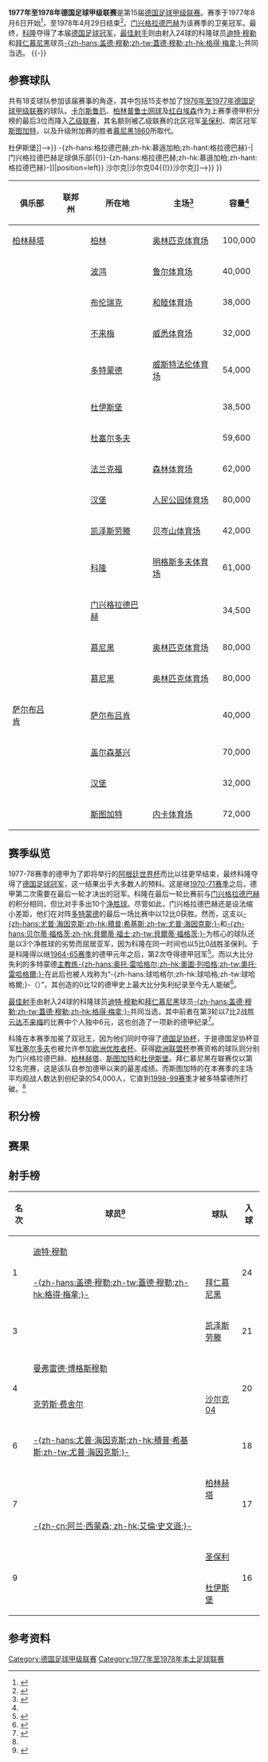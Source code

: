 {{noteTA
|G1=足球
|G2=德甲
|G3=uefa
}}
{{Infobox football league season
| competition                = [[德国足球甲级联赛|德国足球甲级联赛]]
| season                     = 1977–78
| winners                    = [[科隆足球俱乐部|科隆]]<small>（第 2 次夺冠）</small>
| relegated                  = [[慕尼黑1860|慕尼黑1860]]、[[萨尔布吕肯足球俱乐部|萨尔布吕肯]]、<br>[[圣保利足球俱乐部|圣保利]]
| continentalcup1            = [[1978–79年欧洲冠军杯|欧洲冠军杯]]
| continentalcup1 qualifiers = [[科隆足球俱乐部|科隆]]
| continentalcup2            = [[1978–79年欧洲优胜者杯|欧洲优胜者杯]]
| continentalcup2 qualifiers = [[杜塞尔多夫足球俱乐部|杜塞尔多夫]]
| continentalcup3            = [[1978–79年歐洲足協盃|欧洲联盟杯]]
| continentalcup3 qualifiers = [[门兴格拉德巴赫足球俱乐部|-{zh-hans:格拉德巴赫;zh-hk:慕遜加柏;zh-hant:格拉德巴赫}-]]、[[柏林赫塔|柏林赫塔]]、<br>[[斯图加特足球俱乐部|斯图加特]]、[[杜伊斯堡足球俱乐部|杜伊斯堡]]
| league topscorer           = [[迪特·穆勒|迪特·穆勒]]、<br>[[盖德·穆勒|-{zh-hans:盖德·穆勒;zh-tw:蓋德·穆勒;zh-hk:格得·梅拿;}-]]<small>（各24球）</small>
| biggest home win           = [[门兴格拉德巴赫足球俱乐部|-{zh-hans:格拉德巴赫;zh-hk:慕遜加柏;zh-hant:格拉德巴赫}-]] 12–0 [[多特蒙德足球俱乐部|多特蒙德]]
| biggest away win           = [[布伦瑞克足球俱乐部|布伦瑞克]] 0–6 [[门兴格拉德巴赫足球俱乐部|-{zh-hans:格拉德巴赫;zh-hk:慕遜加柏;zh-hant:格拉德巴赫}-]]
| highest scoring            = [[门兴格拉德巴赫足球俱乐部|-{zh-hans:格拉德巴赫;zh-hk:慕遜加柏;zh-hant:格拉德巴赫}-]] 12–0 [[多特蒙德足球俱乐部|多特蒙德]]
| matches                    = 306
| total goals                = 1014
| attendance                 = 8444530
| prevseason                 = [[1976年至1977年德国足球甲级联赛|1976–77]]
| nextseason                 = [[1978年至1979年德国足球甲级联赛|1978–79]]
}}
'''1977年至1978年德国足球甲级联赛'''是第15届[[德国足球甲级联赛|德国足球甲级联赛]]。赛季于1977年8月6日开始<ref>{{de}}{{cite web|url=http://www.dfb.de/index.php?id=328932|title=Schedule Round 1|publisher=DFB|deadurl=yes|archiveurl=https://web.archive.org/web/20110608082050/http://www.dfb.de/index.php?id=328932|archivedate=2011-06-08|accessdate=2014-10-14}}</ref>，至1978年4月29日结束<ref>{{de}}{{cite web|url=http://www.dfb.de/index.php?id=329294|title=Archive 1977/1978 Round 34|publisher=DFB|deadurl=yes|archiveurl=https://web.archive.org/web/20110608082123/http://www.dfb.de/index.php?id=329294|archivedate=2011-06-08|accessdate=2014-10-14}}</ref>。[[门兴格拉德巴赫足球俱乐部|门兴格拉德巴赫]]为该赛季的卫冕冠军。最终，[[科隆足球俱乐部|科隆]]夺得了本届[[德国足球冠军|德国足球冠军]]，[[德国足球甲级联赛最佳射手|最佳射手]]则由射入24球的科隆球员[[迪特·穆勒|迪特·穆勒]]和[[拜仁慕尼黑|拜仁慕尼黑]]球员[[盖德·穆勒|-{zh-hans:盖德·穆勒;zh-tw:蓋德·穆勒;zh-hk:格得·梅拿;}-]]共同当选。
{{TOC left}}
{{-}}

==参赛球队==
共有18支球队参加该届赛事的角逐，其中包括15支参加了[[1976年至1977年德国足球甲级联赛|1976年至1977年德国足球甲级联赛]]的球队。[[卡尔斯鲁厄足球俱乐部|卡尔斯鲁厄]]、[[柏林普鲁士网球|柏林普鲁士网球]]及[[红白埃森|红白埃森]]作为上赛季德甲积分榜的最后3位而降入[[德国足球乙级联赛|乙级联赛]]，其名额则被乙级联赛的北区冠军[[圣保利足球俱乐部|圣保利]]、南区冠军[[斯图加特足球俱乐部|斯图加特]]，以及升级附加赛的胜者[[慕尼黑1860|慕尼黑1860]]所取代。

{{Location map+ |FRG and West Berlin |width=375 |float=right |caption=1977-78赛季德甲联赛球队分布图 |places=
{{Location map~ |FRG and West Berlin |lat=52.511274|long=13.242632|label=[[柏林赫塔|柏林赫塔]] |position=left}}
{{Location map~ |FRG and West Berlin |lat=51.482987|long=7.211397 |label=  <small>[[波鸿足球俱乐部|波鸿]]</small> |position=bottom}}
{{Location map~ |FRG and West Berlin |lat=52.290116|long=10.521575|label=[[布伦瑞克足球俱乐部|布伦瑞克]]|position=bottom}}
{{Location map~ |FRG and West Berlin |lat=53.065337|long=8.836722 |label=[[云达不来梅|云达不来梅]] |position=left}}
{{Location map~ |FRG and West Berlin |lat=51.4925  |long=7.454444 |label=<small>[[多特蒙德足球俱乐部|多特蒙德]]</small>}}
{{Location map~ |FRG and West Berlin |lat=51.409033|long=6.778664 |label=<!--[[杜伊斯堡足球俱乐部{{!}}杜伊斯堡|杜伊斯堡足球俱乐部{{!}}杜伊斯堡]]-->}}
{{Location map~ |FRG and West Berlin |lat=51.261593|long=6.733204 |label=   <small>[[杜塞尔多夫足球俱乐部|杜塞尔多夫]]</small> |position=bottom}}
{{Location map~ |FRG and West Berlin |lat=50.069206|long=8.644234 |label=[[法兰克福足球俱乐部|法兰克福]] |position=left}}
{{Location map~ |FRG and West Berlin |lat=53.587095|long=9.898711 |label=[[汉堡足球俱乐部|汉堡]]<br>[[圣保利足球俱乐部|圣保利]]}}
{{Location map~ |FRG and West Berlin |lat=49.434705|long=7.776408 |label=[[凯泽斯劳滕足球俱乐部|凯泽斯劳滕]]}}
{{Location map~ |FRG and West Berlin |lat=50.933224|long=6.874697 |label=<small>[[科隆足球俱乐部|科隆]]</small>|position=bottom}}
{{Location map~ |FRG and West Berlin |lat=51.208908|long=6.439549 |label=<small>[[门兴格拉德巴赫足球俱乐部{{!}}-{zh-hans:格拉德巴赫;zh-hk:慕遜加柏;zh-hant:格拉德巴赫}-|门兴格拉德巴赫足球俱乐部{{!}}-{zh-hans:格拉德巴赫;zh-hk:慕遜加柏;zh-hant:格拉德巴赫}-]]</small>|position=left}}
{{Location map~ |FRG and West Berlin |lat=48.110950|long=11.574578|label=[[慕尼黑1860|慕尼黑1860]]<br>[[拜仁慕尼黑|拜仁慕尼黑]]}}
{{Location map~ |FRG and West Berlin |lat=49.2475  |long=6.984167 |label=[[萨尔布吕肯足球俱乐部|萨尔布吕肯]]|position=bottom}}
{{Location map~ |FRG and West Berlin |lat=51.529752|long=7.079809 |label=<!--[[沙尔克04{{!}}沙尔克|沙尔克04{{!}}沙尔克]]-->}}
{{Location map~ |FRG and West Berlin |lat=48.792295|long=9.232141|label=[[斯图加特足球俱乐部|斯图加特]]}}
<!--DISPLAY FIXES FOR RUHR AREA TEAMS-->
{{Location map~ |FRG and West Berlin |mark=TransparentPlaceholder.png |lat=51.32 |long=6.78 |label=<small>[[杜伊斯堡足球俱乐部|杜伊斯堡]]</small> |position=left}}
{{Location map~ |FRG and West Berlin |mark=TransparentPlaceholder.png |lat=51.61 |long=6.92 |label=<small>[[沙尔克04|沙尔克04]]</small>}}
}}
{| class="wikitable sortable"
|-
! 俱乐部
! 联邦州
! 所在地
! 主场<ref name="Vereinslexikon">{{de}}{{cite book|last=Grüne|first=Hardy|title=Enzyklopädie des deutschen Ligafußballs, Band 7: Vereinslexikon|publisher=AGON Sportverlag|location=Kassel|year=2001|isbn=3-89784-147-9}}</ref>
! 容量<ref name="Vereinslexikon" />
|-
| [[柏林赫塔|柏林赫塔]]
| {{flag|Berlin}}
| [[柏林|柏林]]
| [[柏林奥林匹克体育场|奥林匹克体育场]]
| 100,000
|-
| {{sort|Bochum|[[波鸿足球俱乐部|波鸿]]}}
| {{flag|North Rhine-Westphalia}}
| [[波鸿|波鸿]]
| [[鲁尔球场|鲁尔体育场]]
| 40,000
|-
| {{sort|Braunschweig|[[布伦瑞克足球俱乐部|布伦瑞克]]}}
| {{flag|Lower Saxony}}
| [[布伦瑞克|布伦瑞克]]
| [[和睦体育场|和睦体育场]]
| 38,000
|-
| {{sort|Bremen|[[云达不来梅|云达不来梅]]}}
| {{flag|Bremen|name=Bremen (state)}}
| [[不来梅|不来梅]]
| [[威悉体育场|威悉体育场]]
| 32,000
|-
| {{sort|Dortmund|[[多特蒙德足球俱乐部|多特蒙德]]}}
| {{flag|North Rhine-Westphalia}}
| [[多特蒙德|多特蒙德]]
| [[威斯特法伦球场|威斯特法伦体育场]]
| 54,000
|-
| {{sort|Duisburg|[[杜伊斯堡足球俱乐部|杜伊斯堡]]}}
| {{flag|North Rhine-Westphalia}}
| [[杜伊斯堡|杜伊斯堡]]
| {{link-de|维道体育场|Wedaustadion}}
| 38,500
|-
| {{sort|Düsseldorf|[[杜塞尔多夫足球俱乐部|杜塞尔多夫]]}}
| {{flag|North Rhine-Westphalia}}
| [[杜塞尔多夫|杜塞尔多夫]]
| {{link-de|莱茵体育场|Rheinstadion}}
| 59,600
|-
| {{sort|Frankfurt|[[法兰克福足球俱乐部|法兰克福]]}}
| {{flag|Hesse}}
| [[法兰克福|法兰克福]]
| [[商业银行竞技场|森林体育场]]
| 62,000
|-
| {{sort|Hamburg|[[汉堡足球俱乐部|汉堡]]}}
| {{flag|Hamburg}}
| [[汉堡|汉堡]]
| [[人民公园体育场|人民公园体育场]]
| 80,000
|-
| {{sort|Kaiserslautern|[[凯泽斯劳滕足球俱乐部|凯泽斯劳滕]]}}
| {{flag|Rhineland-Palatinate}}
| [[凯泽斯劳滕|凯泽斯劳滕]]
| [[弗里茨·瓦尔特体育场|贝岑山体育场]]
| 42,000
|-
| {{sort|Köln|[[科隆足球俱乐部|科隆]]}}
| {{flag|North Rhine-Westphalia}}
| [[科隆|科隆]]
| [[莱茵能源球场|明格斯多夫体育场]]
| 61,000
|-
| {{sort|Mönchengladbach|[[门兴格拉德巴赫足球俱乐部|门兴格拉德巴赫]]}}
| {{flag|North Rhine-Westphalia}}
| [[门兴格拉德巴赫|门兴格拉德巴赫]]
| {{link-de|博克尔山体育场|Bökelbergstadion}}
| 34,500
|-
| {{sort|München 1860|[[慕尼黑1860|慕尼黑1860]]}}
| {{flag|Bavaria}}
| [[慕尼黑|慕尼黑]]
| [[慕尼黑奥林匹克体育场|奥林匹克体育场]]
| 80,000
|-
| {{sort|München Bayern|[[拜仁慕尼黑|拜仁慕尼黑]]}}
| {{flag|Bavaria}}
| [[慕尼黑|慕尼黑]]
| [[慕尼黑奥林匹克体育场|奥林匹克体育场]]
| 80,000
|-
| [[萨尔布吕肯足球俱乐部|萨尔布吕肯]]
| {{flag|Saarland}}
| [[萨尔布吕肯|萨尔布吕肯]]
| {{link-de|路德维希公园体育场|Ludwigsparkstadion}}
| 40,000
|-
| {{sort|Schalke|[[沙尔克04|沙尔克04]]}}
| {{flag|North Rhine-Westphalia}}
| [[盖尔森基兴|盖尔森基兴]]
| {{link-de|公园体育场|Parkstadion}}
| 70,000
|-
| {{sort|St. Pauli|[[圣保利足球俱乐部|圣保利]]}}
| {{flag|Hamburg}}
| [[汉堡|汉堡]]
| {{link-de|米勒恩门体育场|Millerntor-Stadion|威廉·科赫体育场}}
| 32,000
|-
| {{sort|Stuttgart|[[斯图加特足球俱乐部|斯图加特]]}}
|{{flag|Baden-Württemberg}}
| [[斯图加特|斯图加特]]
| [[内卡体育场|内卡体育场]]
| 72,000
|}

==赛季纵览==
1977-78赛季的德甲为了即将举行的[[1978年世界盃足球賽|阿根廷世界杯]]而比以往更早结束，最终科隆夺得了[[德国足球冠军|德国足球冠军]]，这一结果出乎大多数人的预料。这是继[[1970年至1971年德国足球甲级联赛|1970-71赛季]]之后，德甲第二次需要在最后一轮才决出的冠军。科隆在最后一轮比赛前与[[门兴格拉德巴赫足球俱乐部|门兴格拉德巴赫]]的积分相同，但比对手多出10个[[净胜球|净胜球]]。尽管如此，门兴格拉德巴赫还是设法缩小差距，他们在对阵[[多特蒙德足球俱乐部|多特蒙德]]的最后一场比赛中以12比0获胜。然而，这支以[[積普·希基斯|-{zh-hans:尤普·海因克斯;zh-hk:積普·希基斯;zh-tw:尤普·海因克斯;}-]]和[[贝尔蒂·福格茨|-{zh-hans:贝尔蒂·福格茨;zh-hk:貝爾蒂·福士;zh-tw:貝爾蒂·福格茨;}-]]为核心的球队还是以3个净胜球的劣势而屈居亚军，因为科隆在同一时间也以5比0战胜圣保利。于是科隆得以继[[1964年至1965年德国足球甲级联赛|1964-65赛季]]的德甲元年之后，第2次夺得德甲冠军<ref name="kicker">{{de}}{{cite web|url=http://www.kicker.de/news/fussball/bundesliga/bl50/573047/artikel_koeln-glaenzt-ohne-overath-otto-torhagel-muss-gehen.html|title=Köln glänzt ohne Overath, Otto "Torhagel" muss gehen|publisher=Kicker Online|date=2012-08-03|accessdate=2014-10-13|archive-date=2013-09-09|archive-url=https://web.archive.org/web/20130909164927/http://www.kicker.de/news/fussball/bundesliga/bl50/573047/artikel_koeln-glaenzt-ohne-overath-otto-torhagel-muss-gehen.html|dead-url=no}}</ref>。而以大比分失利的多特蒙德[[主教练|主教练]][[奧托·雷哈格爾|-{zh-hans:奥托·雷哈格尔;zh-hk:奧圖·列哈格;zh-tw:奧托·雷哈格爾;}-]]在此后也被人戏称为“-{zh-hans:球哈格尔;zh-hk:球哈格;zh-tw:球哈格爾;}-（{{lang|de|Torhagel}}）”，其创造的0比12的德甲史上最大比分失利纪录至今无人能破<ref>{{zh}}{{cite web|url=http://sports.163.com/13/0331/15/8RA9FAU800051C97.html#p=8R9EA39P00BU0005|title=拜仁9-2创德甲史上第7大分差 球队29年最大比分|publisher=网易|date=2013-03-31|accessdate=2014-10-14|archive-date=2017-03-28|archive-url=https://web.archive.org/web/20170328203850/http://sports.163.com/13/0331/15/8RA9FAU800051C97.html#p=8R9EA39P00BU0005|dead-url=no}}</ref>。

[[德国足球甲级联赛最佳射手|最佳射手]]由射入24球的科隆球员[[迪特·穆勒|迪特·穆勒]]和[[拜仁慕尼黑|拜仁慕尼黑]]球员[[盖德·穆勒|-{zh-hans:盖德·穆勒;zh-tw:蓋德·穆勒;zh-hk:格得·梅拿;}-]]共同当选，其中前者在第3轮以7比2战胜[[云达不来梅|云达不来梅]]的比赛中个人独中6元，这也创造了一项新的德甲纪录<ref>{{zh}}{{cite web|url=http://sports.sohu.com/20120309/n337214935.shtml|title=梅西五球撼寰宇 进球狂人贝利巴西联赛独中8元|publisher=搜狐|date=2012-03-09|accessdate=2014-10-14|archive-date=2019-06-02|archive-url=https://web.archive.org/web/20190602053637/http://sports.sohu.com/20120309/n337214935.shtml|dead-url=no}}</ref>。

科隆在本赛季加冕了双冠王，因为他们同时夺得了[[德国足协杯|德国足协杯]]，于是德国足协杯亚军[[杜塞尔多夫足球俱乐部|杜塞尔多夫]]也被允许参加[[欧洲优胜者杯|欧洲优胜者杯]]。获得[[欧洲联盟杯|欧洲联盟杯]]参赛资格的球队则分别为门兴格拉德巴赫、[[柏林赫塔|柏林赫塔]]、[[斯图加特足球俱乐部|斯图加特]]和[[杜伊斯堡足球俱乐部|杜伊斯堡]]。拜仁慕尼黑在联赛仅以第12名完赛，这是该队自参加德甲以来的最差成绩。而斯图加特的在本赛季的主场平均观战人数达到创纪录的54,000人，它直到[[1998年至1999年德国足球甲级联赛|1998-99赛季]]才被多特蒙德所打破。<ref name="kicker"/>

==积分榜==
{{Fb cl header}}
{{Fb cl2 team 2pts |p=1 |t=[[科隆足球俱乐部|科隆]] |w=22|d=4 |l=8 |gf=86|ga=41|bc=#ACE1AF|champion=y}}
{{Fb cl3 qr |rows=1 |competition=[[1978–79年欧洲冠军杯#第一圈|1978–79年欧洲冠军杯第一圈]]}}
{{Fb cl2 team 2pts |p=2 |t=[[门兴格拉德巴赫足球俱乐部|门兴格拉德巴赫]] |w=20|d=8 |l=6 |gf=86|ga=44|bc=#97DEFF}}
{{Fb cl3 qr |rows=3 |competition=[[1978–79年歐洲足協盃#第一圈|1978–79年欧洲联盟杯第一圈]]}}
{{Fb cl2 team 2pts |p=3 |t=[[柏林赫塔|柏林赫塔]] |w=15|d=10|l=9 |gf=59|ga=48|bc=#97DEFF}}
{{Fb cl2 team 2pts |p=4 |t=[[斯图加特足球俱乐部|斯图加特]] |w=17|d=5 |l=12|gf=58|ga=40|bc=#97DEFF}}
{{Fb cl2 team 2pts |p=5 |t=[[杜塞尔多夫足球俱乐部|杜塞尔多夫]] |w=15|d=9 |l=10|gf=49|ga=36|bc=#FFFF75}}
{{Fb cl3 qr |rows=1 |competition=[[1978–79年欧洲优胜者杯|1978–79年欧洲优胜者杯第一圈]]|nt=1}}
{{Fb cl2 team 2pts |p=6 |t=[[杜伊斯堡足球俱乐部|杜伊斯堡]] |w=15|d=7 |l=12|gf=62|ga=59|bc=#97DEFF}}
{{Fb cl3 qr |rows=1 |competition=[[1978–79年歐洲足協盃#第一圈|1978–79年欧洲联盟杯第一圈]]|nt=1}}
{{Fb cl2 team 2pts |p=7 |t=[[法兰克福足球俱乐部|法兰克福]] |w=16|d=4 |l=14|gf=59|ga=52}}
{{Fb cl2 team 2pts |p=8 |t=[[凯泽斯劳滕足球俱乐部|凯泽斯劳滕]] |w=16|d=4 |l=14|gf=64|ga=63}}
{{Fb cl2 team 2pts |p=9 |t=[[沙尔克04|沙尔克04]] |w=14|d=6 |l=14|gf=47|ga=52}}
{{Fb cl2 team 2pts |p=10|t=[[汉堡足球俱乐部|汉堡]] |w=14|d=6 |l=14|gf=61|ga=67}}
{{Fb cl2 team 2pts |p=11|t=[[多特蒙德足球俱乐部|多特蒙德]] |w=14|d=5 |l=15|gf=57|ga=71}}
{{Fb cl2 team 2pts |p=12|t=[[拜仁慕尼黑|拜仁慕尼黑]] |w=11|d=10|l=13|gf=62|ga=64}}
{{Fb cl2 team 2pts |p=13|t=[[布伦瑞克足球俱乐部|布伦瑞克]] |w=14|d=4 |l=16|gf=43|ga=53}}
{{Fb cl2 team 2pts |p=14|t=[[波鸿足球俱乐部|波鸿]] |w=11|d=9 |l=14|gf=49|ga=51}}
{{Fb cl2 team 2pts |p=15|t=[[云达不来梅|云达不来梅]] |w=13|d=5 |l=16|gf=48|ga=57}}
{{Fb cl2 team 2pts |p=16|t=[[慕尼黑1860|慕尼黑1860]] |w=7 |d=8 |l=19|gf=41|ga=60|bc=#FF8888|relegated=y}}
{{Fb cl3 qr |relegation=yes |rows=3 |competition={{link-de|1978年至1979年德国足球乙级联赛|2. Bundesliga 1978/79|1978–79年乙级联赛}}}}
{{Fb cl2 team 2pts |p=17|t=[[萨尔布吕肯足球俱乐部|萨尔布吕肯]] |w=6 |d=10|l=18|gf=39|ga=70|bc=#FF8888|relegated=y}}
{{Fb cl2 team 2pts |p=18|t=[[圣保利足球俱乐部|圣保利]] |w=6 |d=6 |l=22|gf=44|ga=86|bc=#FF8888|relegated=y}}
{{Fb cl footer |s=[https://web.archive.org/web/20131228031451/http://www.dfb.de/index.php?id=329295 www.dfb.de] |nt=<sup>1</sup>因[[科隆足球俱乐部|科隆]]同时赢得了{{link-en|1977年至1978年德国足协杯|1977–78 DFB-Pokal|德国足协杯}}，则[[1978–79年欧洲优胜者杯|欧洲优胜者杯]]的参赛席位授予了[[杜塞尔多夫足球俱乐部|杜塞尔多夫]]，而后者原本拥有的[[1978–79年歐洲足協盃|欧洲联盟杯]]席位则后移至排名联赛第6的[[杜伊斯堡足球俱乐部|杜伊斯堡]]。|u=2012-05}}

==赛果==
{{Fb r header |nt=18 | Hertha BSC | Bochum | Braunschweig | Werder Bremen | Dortmund | Duisburg | Düsseldorf | Frankfurt | Hamburg | Kaiserslautern | Köln | Mönchengladbach | 1860 Munich | Bayern Munich | Saarbrücken | Schalke 04 | St. Pauli | Stuttgart}}

{{Fb r team |t=Hertha BSC |bg=y}}
<!--     Hertha BSC --> {{Fb r|r=null }}
<!--         Bochum --> {{Fb r|gf=4 |ga=3 }}
<!--   Braunschweig --> {{Fb r|gf=1 |ga=0 }}
<!--         Bremen --> {{Fb r|gf=2 |ga=0 }}
<!--       Dortmund --> {{Fb r|gf=3 |ga=1 }}
<!--       Duisburg --> {{Fb r|gf=2 |ga=2 }}
<!--     Düsseldorf --> {{Fb r|gf=0 |ga=0 }}
<!--      Frankfurt --> {{Fb r|gf=2 |ga=0 }}
<!--        Hamburg --> {{Fb r|gf=3 |ga=2 }}
<!-- Kaiserslautern --> {{Fb r|gf=2 |ga=1 }}
<!--           Köln --> {{Fb r|gf=1 |ga=1 }}
<!--     M'gladbach --> {{Fb r|gf=2 |ga=1 }}
<!--    1860 Munich --> {{Fb r|gf=4 |ga=1 }}
<!--  Bayern Munich --> {{Fb r|gf=3 |ga=1 }}
<!--    Saarbrücken --> {{Fb r|gf=1 |ga=1 }}
<!--      St. Pauli --> {{Fb r|gf=5 |ga=0 }}
<!--        Schalke --> {{Fb r|gf=2 |ga=1 }}
<!--      Stuttgart --> {{Fb r|gf=1 |ga=1 }}

{{Fb r team |t=Bochum |bg=y}}
<!--     Hertha BSC --> {{Fb r|gf=5 |ga=0 }}
<!--         Bochum --> {{Fb r|r=null }}
<!--   Braunschweig --> {{Fb r|gf=1 |ga=1 }}
<!--         Bremen --> {{Fb r|gf=2 |ga=0 }}
<!--       Dortmund --> {{Fb r|gf=1 |ga=0 }}
<!--       Duisburg --> {{Fb r|gf=1 |ga=2 }}
<!--     Düsseldorf --> {{Fb r|gf=2 |ga=1 }}
<!--      Frankfurt --> {{Fb r|gf=0 |ga=1 }}
<!--        Hamburg --> {{Fb r|gf=2 |ga=1 }}
<!-- Kaiserslautern --> {{Fb r|gf=0 |ga=1 }}
<!--           Köln --> {{Fb r|gf=0 |ga=0 }}
<!--     M'gladbach --> {{Fb r|gf=0 |ga=0 }}
<!--    1860 Munich --> {{Fb r|gf=2 |ga=0 }}
<!--  Bayern Munich --> {{Fb r|gf=2 |ga=1 }}
<!--    Saarbrücken --> {{Fb r|gf=4 |ga=2 }}
<!--      St. Pauli --> {{Fb r|gf=4 |ga=0 }}
<!--        Schalke --> {{Fb r|gf=1 |ga=1 }}
<!--      Stuttgart --> {{Fb r|gf=1 |ga=0 }}

{{Fb r team |t=Braunschweig |bg=y}}
<!--     Hertha BSC --> {{Fb r|gf=1 |ga=1 }}
<!--         Bochum --> {{Fb r|gf=3 |ga=1 }}
<!--   Braunschweig --> {{Fb r|r=null }}
<!--         Bremen --> {{Fb r|gf=2 |ga=0 }}
<!--       Dortmund --> {{Fb r|gf=0 |ga=1 }}
<!--       Duisburg --> {{Fb r|gf=1 |ga=0 }}
<!--     Düsseldorf --> {{Fb r|gf=2 |ga=0 }}
<!--      Frankfurt --> {{Fb r|gf=1 |ga=1 }}
<!--        Hamburg --> {{Fb r|gf=4 |ga=0 }}
<!-- Kaiserslautern --> {{Fb r|gf=3 |ga=1 }}
<!--           Köln --> {{Fb r|gf=1 |ga=0 }}
<!--     M'gladbach --> {{Fb r|gf=0 |ga=6 }}
<!--    1860 Munich --> {{Fb r|gf=2 |ga=1 }}
<!--  Bayern Munich --> {{Fb r|gf=1 |ga=1 }}
<!--    Saarbrücken --> {{Fb r|gf=3 |ga=0 }}
<!--      St. Pauli --> {{Fb r|gf=2 |ga=0 }}
<!--        Schalke --> {{Fb r|gf=3 |ga=1 }}
<!--      Stuttgart --> {{Fb r|gf=3 |ga=1 }}

{{Fb r team |t=Werder Bremen |bg=y}}
<!--     Hertha BSC --> {{Fb r|gf=4 |ga=2 }}
<!--         Bochum --> {{Fb r|gf=1 |ga=0 }}
<!--   Braunschweig --> {{Fb r|gf=2 |ga=1 }}
<!--         Bremen --> {{Fb r|r=null }}
<!--       Dortmund --> {{Fb r|gf=3 |ga=1 }}
<!--       Duisburg --> {{Fb r|gf=4 |ga=2 }}
<!--     Düsseldorf --> {{Fb r|gf=2 |ga=1 }}
<!--      Frankfurt --> {{Fb r|gf=3 |ga=0 }}
<!--        Hamburg --> {{Fb r|gf=1 |ga=2 }}
<!-- Kaiserslautern --> {{Fb r|gf=5 |ga=3 }}
<!--           Köln --> {{Fb r|gf=0 |ga=2 }}
<!--     M'gladbach --> {{Fb r|gf=3 |ga=2 }}
<!--    1860 Munich --> {{Fb r|gf=2 |ga=0 }}
<!--  Bayern Munich --> {{Fb r|gf=1 |ga=1 }}
<!--    Saarbrücken --> {{Fb r|gf=1 |ga=1 }}
<!--      St. Pauli --> {{Fb r|gf=4 |ga=0 }}
<!--        Schalke --> {{Fb r|gf=2 |ga=0 }}
<!--      Stuttgart --> {{Fb r|gf=0 |ga=1 }}

{{Fb r team |t=Dortmund |bg=y}}
<!--     Hertha BSC --> {{Fb r|gf=1 |ga=1 }}
<!--         Bochum --> {{Fb r|gf=5 |ga=3 }}
<!--   Braunschweig --> {{Fb r|gf=2 |ga=0 }}
<!--         Bremen --> {{Fb r|gf=4 |ga=1 }}
<!--       Dortmund --> {{Fb r|r=null }}
<!--       Duisburg --> {{Fb r|gf=2 |ga=1 }}
<!--     Düsseldorf --> {{Fb r|gf=1 |ga=2 }}
<!--      Frankfurt --> {{Fb r|gf=0 |ga=2 }}
<!--        Hamburg --> {{Fb r|gf=2 |ga=1 }}
<!-- Kaiserslautern --> {{Fb r|gf=4 |ga=0 }}
<!--           Köln --> {{Fb r|gf=1 |ga=2 }}
<!--     M'gladbach --> {{Fb r|gf=3 |ga=3 }}
<!--    1860 Munich --> {{Fb r|gf=1 |ga=3 }}
<!--  Bayern Munich --> {{Fb r|gf=1 |ga=1 }}
<!--    Saarbrücken --> {{Fb r|gf=2 |ga=1 }}
<!--      St. Pauli --> {{Fb r|gf=1 |ga=1 }}
<!--        Schalke --> {{Fb r|gf=2 |ga=1 }}
<!--      Stuttgart --> {{Fb r|gf=4 |ga=1 }}

{{Fb r team |t=Duisburg |bg=y}}
<!--     Hertha BSC --> {{Fb r|gf=2 |ga=1 }}
<!--         Bochum --> {{Fb r|gf=0 |ga=0 }}
<!--   Braunschweig --> {{Fb r|gf=3 |ga=1 }}
<!--         Bremen --> {{Fb r|gf=2 |ga=0 }}
<!--       Dortmund --> {{Fb r|gf=1 |ga=2 }}
<!--       Duisburg --> {{Fb r|r=null }}
<!--     Düsseldorf --> {{Fb r|gf=0 |ga=0 }}
<!--      Frankfurt --> {{Fb r|gf=3 |ga=0 }}
<!--        Hamburg --> {{Fb r|gf=5 |ga=2 }}
<!-- Kaiserslautern --> {{Fb r|gf=3 |ga=2 }}
<!--           Köln --> {{Fb r|gf=1 |ga=2 }}
<!--     M'gladbach --> {{Fb r|gf=1 |ga=1 }}
<!--    1860 Munich --> {{Fb r|gf=1 |ga=1 }}
<!--  Bayern Munich --> {{Fb r|gf=6 |ga=3 }}
<!--    Saarbrücken --> {{Fb r|gf=5 |ga=0 }}
<!--      St. Pauli --> {{Fb r|gf=4 |ga=3 }}
<!--        Schalke --> {{Fb r|gf=1 |ga=0 }}
<!--      Stuttgart --> {{Fb r|gf=2 |ga=1 }}

{{Fb r team |t=Düsseldorf |bg=y}}
<!--     Hertha BSC --> {{Fb r|gf=0 |ga=0 }}
<!--         Bochum --> {{Fb r|gf=1 |ga=1 }}
<!--   Braunschweig --> {{Fb r|gf=2 |ga=0 }}
<!--         Bremen --> {{Fb r|gf=2 |ga=0 }}
<!--       Dortmund --> {{Fb r|gf=1 |ga=0 }}
<!--       Duisburg --> {{Fb r|gf=0 |ga=0 }}
<!--     Düsseldorf --> {{Fb r|r=null }}
<!--      Frankfurt --> {{Fb r|gf=2 |ga=1 }}
<!--        Hamburg --> {{Fb r|gf=3 |ga=1 }}
<!-- Kaiserslautern --> {{Fb r|gf=4 |ga=1 }}
<!--           Köln --> {{Fb r|gf=5 |ga=1 }}
<!--     M'gladbach --> {{Fb r|gf=1 |ga=3 }}
<!--    1860 Munich --> {{Fb r|gf=2 |ga=0 }}
<!--  Bayern Munich --> {{Fb r|gf=4 |ga=2 }}
<!--    Saarbrücken --> {{Fb r|gf=2 |ga=1 }}
<!--      St. Pauli --> {{Fb r|gf=3 |ga=1 }}
<!--        Schalke --> {{Fb r|gf=1 |ga=1 }}
<!--      Stuttgart --> {{Fb r|gf=1 |ga=0 }}

{{Fb r team |t=Frankfurt |bg=y}}
<!--     Hertha BSC --> {{Fb r|gf=0 |ga=5 }}
<!--         Bochum --> {{Fb r|gf=5 |ga=3 }}
<!--   Braunschweig --> {{Fb r|gf=2 |ga=0 }}
<!--         Bremen --> {{Fb r|gf=0 |ga=2 }}
<!--       Dortmund --> {{Fb r|gf=2 |ga=1 }}
<!--       Duisburg --> {{Fb r|gf=3 |ga=1 }}
<!--     Düsseldorf --> {{Fb r|gf=4 |ga=0 }}
<!--      Frankfurt --> {{Fb r|r=null }}
<!--        Hamburg --> {{Fb r|gf=0 |ga=2 }}
<!-- Kaiserslautern --> {{Fb r|gf=1 |ga=3 }}
<!--           Köln --> {{Fb r|gf=2 |ga=2 }}
<!--     M'gladbach --> {{Fb r|gf=4 |ga=2 }}
<!--    1860 Munich --> {{Fb r|gf=1 |ga=0 }}
<!--  Bayern Munich --> {{Fb r|gf=4 |ga=0 }}
<!--    Saarbrücken --> {{Fb r|gf=4 |ga=0 }}
<!--      St. Pauli --> {{Fb r|gf=5 |ga=2 }}
<!--        Schalke --> {{Fb r|gf=3 |ga=0 }}
<!--      Stuttgart --> {{Fb r|gf=2 |ga=0 }}

{{Fb r team |t=Hamburg |bg=y}}
<!--     Hertha BSC --> {{Fb r|gf=2 |ga=2 }}
<!--         Bochum --> {{Fb r|gf=3 |ga=1 }}
<!--   Braunschweig --> {{Fb r|gf=4 |ga=2 }}
<!--         Bremen --> {{Fb r|gf=1 |ga=1 }}
<!--       Dortmund --> {{Fb r|gf=4 |ga=1 }}
<!--       Duisburg --> {{Fb r|gf=4 |ga=1 }}
<!--     Düsseldorf --> {{Fb r|gf=0 |ga=3 }}
<!--      Frankfurt --> {{Fb r|gf=0 |ga=0 }}
<!--        Hamburg --> {{Fb r|r=null }}
<!-- Kaiserslautern --> {{Fb r|gf=3 |ga=1 }}
<!--           Köln --> {{Fb r|gf=1 |ga=0 }}
<!--     M'gladbach --> {{Fb r|gf=2 |ga=6 }}
<!--    1860 Munich --> {{Fb r|gf=3 |ga=0 }}
<!--  Bayern Munich --> {{Fb r|gf=2 |ga=2 }}
<!--    Saarbrücken --> {{Fb r|gf=1 |ga=2 }}
<!--      St. Pauli --> {{Fb r|gf=0 |ga=2 }}
<!--        Schalke --> {{Fb r|gf=2 |ga=0 }}
<!--      Stuttgart --> {{Fb r|gf=2 |ga=0 }}

{{Fb r team |t=Kaiserslautern |bg=y}}
<!--     Hertha BSC --> {{Fb r|gf=2 |ga=0 }}
<!--         Bochum --> {{Fb r|gf=4 |ga=1 }}
<!--   Braunschweig --> {{Fb r|gf=2 |ga=1 }}
<!--         Bremen --> {{Fb r|gf=2 |ga=1 }}
<!--       Dortmund --> {{Fb r|gf=4 |ga=0 }}
<!--       Duisburg --> {{Fb r|gf=6 |ga=1 }}
<!--     Düsseldorf --> {{Fb r|gf=3 |ga=2 }}
<!--      Frankfurt --> {{Fb r|gf=2 |ga=0 }}
<!--        Hamburg --> {{Fb r|gf=3 |ga=0 }}
<!-- Kaiserslautern --> {{Fb r|r=null }}
<!--           Köln --> {{Fb r|gf=0 |ga=2 }}
<!--     M'gladbach --> {{Fb r|gf=0 |ga=3 }}
<!--    1860 Munich --> {{Fb r|gf=1 |ga=0 }}
<!--  Bayern Munich --> {{Fb r|gf=5 |ga=0 }}
<!--    Saarbrücken --> {{Fb r|gf=2 |ga=1 }}
<!--      St. Pauli --> {{Fb r|gf=2 |ga=1 }}
<!--        Schalke --> {{Fb r|gf=0 |ga=0 }}
<!--      Stuttgart --> {{Fb r|gf=0 |ga=4 }}

{{Fb r team |t=Köln |bg=y}}
<!--     Hertha BSC --> {{Fb r|gf=3 |ga=1 }}
<!--         Bochum --> {{Fb r|gf=2 |ga=1 }}
<!--   Braunschweig --> {{Fb r|gf=6 |ga=0 }}
<!--         Bremen --> {{Fb r|gf=7 |ga=2 }}
<!--       Dortmund --> {{Fb r|gf=4 |ga=1 }}
<!--       Duisburg --> {{Fb r|gf=5 |ga=2 }}
<!--     Düsseldorf --> {{Fb r|gf=1 |ga=0 }}
<!--      Frankfurt --> {{Fb r|gf=0 |ga=1 }}
<!--        Hamburg --> {{Fb r|gf=6 |ga=1 }}
<!-- Kaiserslautern --> {{Fb r|gf=4 |ga=1 }}
<!--           Köln --> {{Fb r|r=null }}
<!--     M'gladbach --> {{Fb r|gf=1 |ga=1 }}
<!--    1860 Munich --> {{Fb r|gf=6 |ga=2 }}
<!--  Bayern Munich --> {{Fb r|gf=2 |ga=0 }}
<!--    Saarbrücken --> {{Fb r|gf=3 |ga=1 }}
<!--      St. Pauli --> {{Fb r|gf=4 |ga=1 }}
<!--        Schalke --> {{Fb r|gf=2 |ga=4 }}
<!--      Stuttgart --> {{Fb r|gf=2 |ga=1 }}

{{Fb r team |t=Mönchengladbach |bg=y}}
<!--     Hertha BSC --> {{Fb r|gf=2 |ga=1 }}
<!--         Bochum --> {{Fb r|gf=2 |ga=2 }}
<!--   Braunschweig --> {{Fb r|gf=3 |ga=1 }}
<!--         Bremen --> {{Fb r|gf=4 |ga=0 }}
<!--       Dortmund --> {{Fb r|gf=12 |ga=0 |ma=Borussia Mönchengladbach 12–0 Borussia Dortmund }}
<!--       Duisburg --> {{Fb r|gf=1 |ga=3 }}
<!--     Düsseldorf --> {{Fb r|gf=3 |ga=2 }}
<!--      Frankfurt --> {{Fb r|gf=2 |ga=0 }}
<!--        Hamburg --> {{Fb r|gf=2 |ga=1 }}
<!-- Kaiserslautern --> {{Fb r|gf=2 |ga=2 }}
<!--           Köln --> {{Fb r|gf=2 |ga=5 }}
<!--     M'gladbach --> {{Fb r|r=null }}
<!--    1860 Munich --> {{Fb r|gf=2 |ga=1 }}
<!--  Bayern Munich --> {{Fb r|gf=2 |ga=0 }}
<!--    Saarbrücken --> {{Fb r|gf=6 |ga=1 }}
<!--      St. Pauli --> {{Fb r|gf=2 |ga=1 }}
<!--        Schalke --> {{Fb r|gf=2 |ga=1 }}
<!--      Stuttgart --> {{Fb r|gf=3 |ga=1 }}

{{Fb r team |t=1860 Munich |bg=y}}
<!--     Hertha BSC --> {{Fb r|gf=2 |ga=3 }}
<!--         Bochum --> {{Fb r|gf=2 |ga=0 }}
<!--   Braunschweig --> {{Fb r|gf=1 |ga=0 }}
<!--         Bremen --> {{Fb r|gf=0 |ga=0 }}
<!--       Dortmund --> {{Fb r|gf=0 |ga=2 }}
<!--       Duisburg --> {{Fb r|gf=4 |ga=0 }}
<!--     Düsseldorf --> {{Fb r|gf=0 |ga=1 }}
<!--      Frankfurt --> {{Fb r|gf=2 |ga=4 }}
<!--        Hamburg --> {{Fb r|gf=2 |ga=2 }}
<!-- Kaiserslautern --> {{Fb r|gf=2 |ga=2 }}
<!--           Köln --> {{Fb r|gf=1 |ga=3 }}
<!--     M'gladbach --> {{Fb r|gf=1 |ga=1 }}
<!--    1860 Munich --> {{Fb r|r=null }}
<!--  Bayern Munich --> {{Fb r|gf=1 |ga=1 }}
<!--    Saarbrücken --> {{Fb r|gf=2 |ga=0 }}
<!--      St. Pauli --> {{Fb r|gf=4 |ga=1 }}
<!--        Schalke --> {{Fb r|gf=0 |ga=0 }}
<!--      Stuttgart --> {{Fb r|gf=1 |ga=2 }}

{{Fb r team |t=Bayern Munich |bg=y}}
<!--     Hertha BSC --> {{Fb r|gf=0 |ga=2 }}
<!--         Bochum --> {{Fb r|gf=1 |ga=1 }}
<!--   Braunschweig --> {{Fb r|gf=3 |ga=2 }}
<!--         Bremen --> {{Fb r|gf=3 |ga=1 }}
<!--       Dortmund --> {{Fb r|gf=3 |ga=0 }}
<!--       Duisburg --> {{Fb r|gf=3 |ga=2 }}
<!--     Düsseldorf --> {{Fb r|gf=0 |ga=0 }}
<!--      Frankfurt --> {{Fb r|gf=2 |ga=1 }}
<!--        Hamburg --> {{Fb r|gf=2 |ga=0 }}
<!-- Kaiserslautern --> {{Fb r|gf=4 |ga=2 }}
<!--           Köln --> {{Fb r|gf=0 |ga=3 }}
<!--     M'gladbach --> {{Fb r|gf=1 |ga=1 }}
<!--    1860 Munich --> {{Fb r|gf=1 |ga=3 }}
<!--  Bayern Munich --> {{Fb r|r=null }}
<!--    Saarbrücken --> {{Fb r|gf=7 |ga=1 }}
<!--      St. Pauli --> {{Fb r|gf=4 |ga=2 }}
<!--        Schalke --> {{Fb r|gf=7 |ga=1 }}
<!--      Stuttgart --> {{Fb r|gf=2 |ga=0 }}

{{Fb r team |t=Saarbrücken |bg=y}}
<!--     Hertha BSC --> {{Fb r|gf=2 |ga=2 }}
<!--         Bochum --> {{Fb r|gf=0 |ga=1 }}
<!--   Braunschweig --> {{Fb r|gf=0 |ga=1 }}
<!--         Bremen --> {{Fb r|gf=1 |ga=1 }}
<!--       Dortmund --> {{Fb r|gf=2 |ga=2 }}
<!--       Duisburg --> {{Fb r|gf=1 |ga=2 }}
<!--     Düsseldorf --> {{Fb r|gf=1 |ga=1 }}
<!--      Frankfurt --> {{Fb r|gf=0 |ga=0 }}
<!--        Hamburg --> {{Fb r|gf=3 |ga=5 }}
<!-- Kaiserslautern --> {{Fb r|gf=3 |ga=3 }}
<!--           Köln --> {{Fb r|gf=1 |ga=0 }}
<!--     M'gladbach --> {{Fb r|gf=0 |ga=1 }}
<!--    1860 Munich --> {{Fb r|gf=1 |ga=1 }}
<!--  Bayern Munich --> {{Fb r|gf=2 |ga=1 }}
<!--    Saarbrücken --> {{Fb r|r=null }}
<!--      St. Pauli --> {{Fb r|gf=4 |ga=0 }}
<!--        Schalke --> {{Fb r|gf=2 |ga=1 }}
<!--      Stuttgart --> {{Fb r|gf=1 |ga=1 }}

{{Fb r team |t=St. Pauli |bg=y}}
<!--     Hertha BSC --> {{Fb r|gf=3 |ga=0 }}
<!--         Bochum --> {{Fb r|gf=1 |ga=1 }}
<!--   Braunschweig --> {{Fb r|gf=0 |ga=1 }}
<!--         Bremen --> {{Fb r|gf=3 |ga=1 }}
<!--       Dortmund --> {{Fb r|gf=3 |ga=6 }}
<!--       Duisburg --> {{Fb r|gf=2 |ga=2 }}
<!--     Düsseldorf --> {{Fb r|gf=2 |ga=1 }}
<!--      Frankfurt --> {{Fb r|gf=5 |ga=3 }}
<!--        Hamburg --> {{Fb r|gf=2 |ga=3 }}
<!-- Kaiserslautern --> {{Fb r|gf=0 |ga=3 }}
<!--           Köln --> {{Fb r|gf=0 |ga=5 }}
<!--     M'gladbach --> {{Fb r|gf=0 |ga=1 }}
<!--    1860 Munich --> {{Fb r|gf=4 |ga=1 }}
<!--  Bayern Munich --> {{Fb r|gf=0 |ga=0 }}
<!--    Saarbrücken --> {{Fb r|gf=1 |ga=3 }}
<!--      St. Pauli --> {{Fb r|r=null }}
<!--        Schalke --> {{Fb r|gf=1 |ga=1 }}
<!--      Stuttgart --> {{Fb r|gf=1 |ga=1 }}

{{Fb r team |t=Schalke |bg=y}}
<!--     Hertha BSC --> {{Fb r|gf=2 |ga=0 }}
<!--         Bochum --> {{Fb r|gf=3 |ga=1 }}
<!--   Braunschweig --> {{Fb r|gf=1 |ga=0 }}
<!--         Bremen --> {{Fb r|gf=1 |ga=0 }}
<!--       Dortmund --> {{Fb r|gf=0 |ga=2 }}
<!--       Duisburg --> {{Fb r|gf=0 |ga=1 }}
<!--     Düsseldorf --> {{Fb r|gf=1 |ga=0 }}
<!--      Frankfurt --> {{Fb r|gf=3 |ga=2 }}
<!--        Hamburg --> {{Fb r|gf=2 |ga=2 }}
<!-- Kaiserslautern --> {{Fb r|gf=3 |ga=0 }}
<!--           Köln --> {{Fb r|gf=2 |ga=0 }}
<!--     M'gladbach --> {{Fb r|gf=1 |ga=2 }}
<!--    1860 Munich --> {{Fb r|gf=2 |ga=1 }}
<!--  Bayern Munich --> {{Fb r|gf=3 |ga=2 }}
<!--    Saarbrücken --> {{Fb r|gf=2 |ga=0 }}
<!--      St. Pauli --> {{Fb r|gf=4 |ga=1 }}
<!--        Schalke --> {{Fb r|r=null }}
<!--      Stuttgart --> {{Fb r|gf=3 |ga=1 }}

{{Fb r team |t=Stuttgart |bg=y}}
<!--     Hertha BSC --> {{Fb r|gf=1 |ga=0 }}
<!--         Bochum --> {{Fb r|gf=3 |ga=1 }}
<!--   Braunschweig --> {{Fb r|gf=5 |ga=0 }}
<!--         Bremen --> {{Fb r|gf=2 |ga=0 }}
<!--       Dortmund --> {{Fb r|gf=4 |ga=1 }}
<!--       Duisburg --> {{Fb r|gf=1 |ga=0 }}
<!--     Düsseldorf --> {{Fb r|gf=1 |ga=1 }}
<!--      Frankfurt --> {{Fb r|gf=2 |ga=1 }}
<!--        Hamburg --> {{Fb r|gf=1 |ga=2 }}
<!-- Kaiserslautern --> {{Fb r|gf=3 |ga=0 }}
<!--           Köln --> {{Fb r|gf=3 |ga=0 }}
<!--     M'gladbach --> {{Fb r|gf=2 |ga=0 }}
<!--    1860 Munich --> {{Fb r|gf=3 |ga=1 }}
<!--  Bayern Munich --> {{Fb r|gf=3 |ga=3 }}
<!--    Saarbrücken --> {{Fb r|gf=1 |ga=0 }}
<!--      St. Pauli --> {{Fb r|gf=1 |ga=0 }}
<!--        Schalke --> {{Fb r|gf=6 |ga=1 }}
<!--      Stuttgart --> {{Fb r|r=null }}

{{Fb r footer |s=[http://www.dfb.de/index.php?id=92466 www.dfb.de]|u=2012-05}}

==射手榜==
{| class="wikitable" style="text-align:center"
|-
!名次
!球员<ref>{{de}}{{cite web|url=http://www.kicker.de/news/fussball/bundesliga/spieltag/1-bundesliga/1977-78/0/torjaeger-der-saison.html|title=1. Bundesliga Torjäger 1977/78|publisher=Kicker Online|accessdate=2014-10-13|archive-date=2019-05-01|archive-url=https://web.archive.org/web/20190501143202/https://www.kicker.de/news/fussball/bundesliga/spieltag/1-bundesliga/1977-78/0/torjaeger-der-saison.html|dead-url=no}}</ref>
!球队
!入球
|-
|rowspan=2|1
|align="left"|{{flagicon|FRG}} [[迪特·穆勒|迪特·穆勒]]
|align="left"|{{fb team Köln}}
|rowspan=2|24
|-
|align="left"|{{flagicon|FRG}} [[盖德·穆勒|-{zh-hans:盖德·穆勒;zh-tw:蓋德·穆勒;zh-hk:格得·梅拿;}-]]
|align="left"|[[拜仁慕尼黑|拜仁慕尼黑]]
|-
|3
|align="left"|{{flagicon|FRG}} {{link-de|克劳斯·托普穆勒|Klaus Toppmöller}}
|align="left"|[[凯泽斯劳滕足球俱乐部|凯泽斯劳滕]]
|21
|-
|rowspan=2|4
|align="left"|{{flagicon|FRG}} [[曼弗雷德·博格斯穆勒|曼弗雷德·博格斯穆勒]]
|align="left"|{{fb team 多特蒙德}}
|rowspan=2|20
|-
|align="left"|{{flagicon|FRG}} [[克劳斯·费舍尔|克劳斯·费舍尔]]
|align="left"|[[沙尔克04|沙尔克04]]
|-
|6
|align="left"|{{flagicon|FRG}} [[積普·希基斯|-{zh-hans:尤普·海因克斯;zh-hk:積普·希基斯;zh-tw:尤普·海因克斯;}-]]
|align="left"|{{fb team 门兴格拉德巴赫}}
|18
|-
|rowspan=2|7
|align="left"|{{flagicon|FRG}} {{link-de|卡尔-海因茨·格拉尼查|Karl-Heinz Granitza}}
|align="left"|[[柏林赫塔|柏林赫塔]]
|rowspan=2|17
|-
|align="left"|{{flagicon|DEN}} [[阿兰·西蒙森|-{zh-cn:阿兰·西蒙森; zh-hk:艾倫·史文遜;}-]]
|align="left"|{{fb team 门兴格拉德巴赫}}
|-
|rowspan=2|9
|align="left"|{{flagicon|FRG}} {{link-de|弗朗茨·盖博|Franz Gerber}}
|align="left"|[[圣保利足球俱乐部|圣保利]]
|rowspan=2|16
|-
|align="left"|{{flagicon|FRG}} {{link-de|鲁道夫·塞利格|Rudolf Seliger}}
|align="left"|[[杜伊斯堡足球俱乐部|杜伊斯堡]]
|}

==参考资料==
{{reflist}}

{{德国足球甲级联赛}}

[[Category:德国足球甲级联赛|Category:德国足球甲级联赛]]
[[Category:1977年至1978年本土足球联赛|Category:1977年至1978年本土足球联赛]]